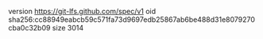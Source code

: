 version https://git-lfs.github.com/spec/v1
oid sha256:cc88949eabcb59c571fa73d9697edb25867ab6be488d31e8079270cba0c32b09
size 3014
